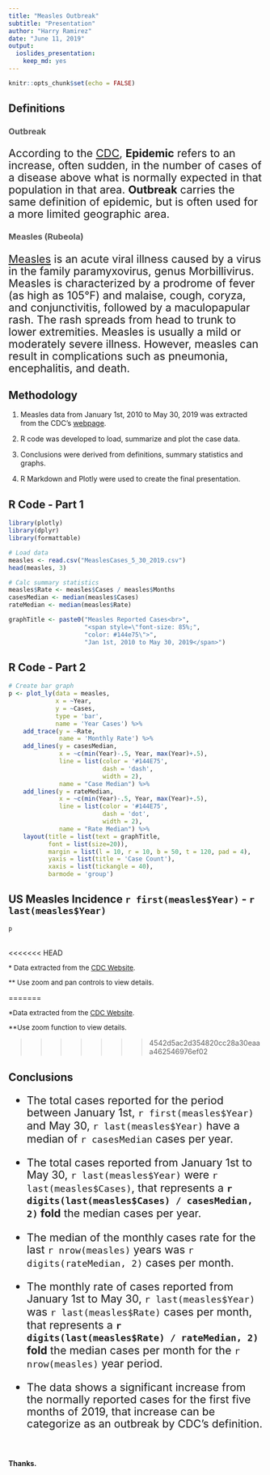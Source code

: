 ```yaml
---
title: "Measles Outbreak"
subtitle: "Presentation"
author: "Harry Ramirez"
date: "June 11, 2019"
output: 
  ioslides_presentation: 
    keep_md: yes
---
```


```r
knitr::opts_chunk$set(echo = FALSE)
```

<style>
.myClass1 {
    line-height: 16pt;
    font-size: 14pt;
}
.myClass2 {
    line-height: 14pt;
    font-size: 12pt;
}
.myClass3 {
    line-height: 18pt;
    font-size: 16pt;
}
.myClass4 {
    line-height: 12pt;
    font-size: 10pt;
}

h3 {
    color: #515151;
}

</style>

## Definitions

### Outbreak

<div class='myClass3'>
According to the [CDC](https://www.cdc.gov/csels/dsepd/ss1978/lesson1/section11.html), **Epidemic** refers to an increase, often sudden, in the number of cases of a disease above what is normally expected in that population in that area. **Outbreak** carries the same definition of epidemic, but is often used for a more limited geographic area.
</div>
### Measles (Rubeola)

<div class='myClass3'>
[Measles](https://www.cdc.gov/vaccines/pubs/surv-manual/chpt07-measles.html) is an acute viral illness caused by a virus in the family paramyxovirus, genus Morbillivirus. Measles is characterized by a prodrome of fever (as high as 105°F) and malaise, cough, coryza, and conjunctivitis, followed by a maculopapular rash. The rash spreads from head to trunk to lower extremities. Measles is usually a mild or moderately severe illness. However, measles can result in complications such as pneumonia, encephalitis, and death. 
</div>

## Methodology

1. Measles data from January 1st, 2010 to May 30, 2019 was extracted from the CDC's [webpage](https://www.cdc.gov/measles/cases-outbreaks.html).

2. R code was developed to load, summarize and plot the case data.

3. Conclusions were derived from definitions, summary statistics and graphs.

4. R Markdown and Plotly were used to create the final presentation.

## R Code - Part 1

```r
library(plotly)
library(dplyr)
library(formattable)

# Load data
measles <- read.csv("MeaslesCases_5_30_2019.csv")
head(measles, 3)
```
```r
# Calc summary statistics 
measles$Rate <- measles$Cases / measles$Months
casesMedian <- median(measles$Cases)
rateMedian <- median(measles$Rate)

graphTitle <- paste0("Measles Reported Cases<br>",
                     "<span style=\"font-size: 85%;",
                     "color: #144e75\">",
                     "Jan 1st, 2010 to May 30, 2019</span>")
```

## R Code - Part 2

```r
# Create bar graph
p <- plot_ly(data = measles,
             x = ~Year,
             y = ~Cases,
             type = 'bar',
             name = 'Year Cases') %>%
    add_trace(y = ~Rate,
              name = 'Monthly Rate') %>%
    add_lines(y = casesMedian,
              x = ~c(min(Year)-.5, Year, max(Year)+.5),
              line = list(color = '#144E75',
                          dash = 'dash',
                          width = 2),
              name = "Case Median") %>% 
    add_lines(y = rateMedian,
              x = ~c(min(Year)-.5, Year, max(Year)+.5),
              line = list(color = '#144E75',
                          dash = 'dot',
                          width = 2),
              name = "Rate Median") %>% 
    layout(title = list(text = graphTitle,
           font = list(size=20)),
           margin = list(l = 10, r = 10, b = 50, t = 120, pad = 4),
           yaxis = list(title = 'Case Count'),
           xaxis = list(tickangle = 40),
           barmode = 'group')
```

## US Measles Incidence `r first(measles$Year)` - `r last(measles$Year)`

```r
p
````

<br style="magin_top: 50px;">
<<<<<<< HEAD
<p class="myClass4">\* Data extracted from the [CDC Website](https://www.cdc.gov/measles/cases-outbreaks.html).</p>

<p class="myClass4">** Use zoom and pan controls to view details.</p>
=======
<p class="myClass4">*Data extracted from the [CDC Website](https://www.cdc.gov/measles/cases-outbreaks.html).</p>
<p class="myClass4">**Use zoom function to view details.</p>
>>>>>>> 4542d5ac2d354820cc28a30eaaa462546976ef02

## Conclusions

<div class='myClass3'>
- The total cases reported for the period between January 1st, `r first(measles$Year)` and May 30, `r last(measles$Year)` have a median of `r casesMedian` cases per year.

- The total cases reported from January 1st to May 30, `r last(measles$Year)` were `r last(measles$Cases)`, that represents a **`r digits(last(measles$Cases) / casesMedian, 2)` fold** the median cases per year.

- The median of the monthly cases rate for the last `r nrow(measles)` years was `r digits(rateMedian, 2)` cases per month. 

- The monthly rate of cases reported from January 1st to May 30, `r last(measles$Year)` was `r last(measles$Rate)` cases per month, that represents a **`r digits(last(measles$Rate) / rateMedian, 2)` fold** the median cases per month for the `r nrow(measles)` year period.

- The data shows a significant increase from the normally reported cases for the first five months of 2019, that increase can be categorize as an outbreak by CDC's definition.
</div>

<br style="margin-top: 70px">

#### **Thanks.**
